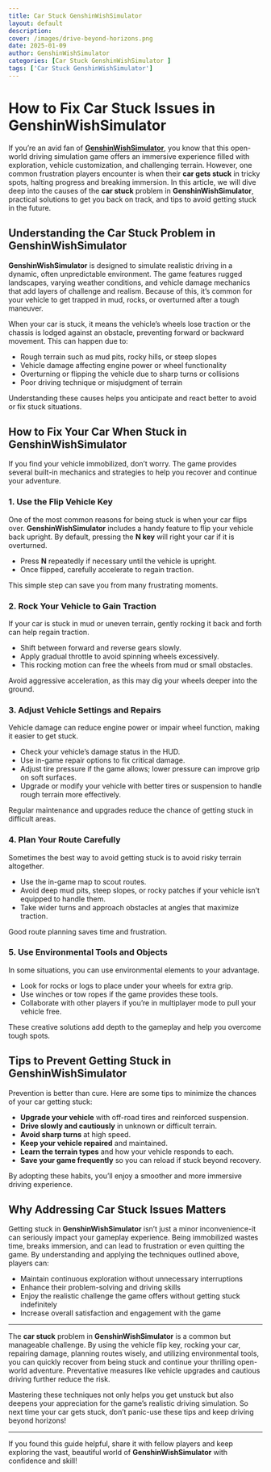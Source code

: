 ```yaml
---
title: Car Stuck GenshinWishSimulator 
layout: default
description: 
cover: /images/drive-beyond-horizons.png
date: 2025-01-09
author: GenshinWishSimulator
categories: [Car Stuck GenshinWishSimulator ]
tags: ['Car Stuck GenshinWishSimulator']
---
```


# How to Fix Car Stuck Issues in GenshinWishSimulator

If you’re an avid fan of [**GenshinWishSimulator**](/), you know that this open-world driving simulation game offers an immersive experience filled with exploration, vehicle customization, and challenging terrain. However, one common frustration players encounter is when their **car gets stuck** in tricky spots, halting progress and breaking immersion. In this article, we will dive deep into the causes of the **car stuck** problem in **GenshinWishSimulator**, practical solutions to get you back on track, and tips to avoid getting stuck in the future.

## Understanding the Car Stuck Problem in GenshinWishSimulator

**GenshinWishSimulator** is designed to simulate realistic driving in a dynamic, often unpredictable environment. The game features rugged landscapes, varying weather conditions, and vehicle damage mechanics that add layers of challenge and realism. Because of this, it’s common for your vehicle to get trapped in mud, rocks, or overturned after a tough maneuver.

When your car is stuck, it means the vehicle’s wheels lose traction or the chassis is lodged against an obstacle, preventing forward or backward movement. This can happen due to:

- Rough terrain such as mud pits, rocky hills, or steep slopes
- Vehicle damage affecting engine power or wheel functionality
- Overturning or flipping the vehicle due to sharp turns or collisions
- Poor driving technique or misjudgment of terrain

Understanding these causes helps you anticipate and react better to avoid or fix stuck situations.

## How to Fix Your Car When Stuck in GenshinWishSimulator

If you find your vehicle immobilized, don’t worry. The game provides several built-in mechanics and strategies to help you recover and continue your adventure.

### 1. Use the Flip Vehicle Key

One of the most common reasons for being stuck is when your car flips over. **GenshinWishSimulator** includes a handy feature to flip your vehicle back upright. By default, pressing the **N key** will right your car if it is overturned.

- Press **N** repeatedly if necessary until the vehicle is upright.
- Once flipped, carefully accelerate to regain traction.

This simple step can save you from many frustrating moments.

### 2. Rock Your Vehicle to Gain Traction

If your car is stuck in mud or uneven terrain, gently rocking it back and forth can help regain traction.

- Shift between forward and reverse gears slowly.
- Apply gradual throttle to avoid spinning wheels excessively.
- This rocking motion can free the wheels from mud or small obstacles.

Avoid aggressive acceleration, as this may dig your wheels deeper into the ground.

### 3. Adjust Vehicle Settings and Repairs

Vehicle damage can reduce engine power or impair wheel function, making it easier to get stuck.

- Check your vehicle’s damage status in the HUD.
- Use in-game repair options to fix critical damage.
- Adjust tire pressure if the game allows; lower pressure can improve grip on soft surfaces.
- Upgrade or modify your vehicle with better tires or suspension to handle rough terrain more effectively.

Regular maintenance and upgrades reduce the chance of getting stuck in difficult areas.

### 4. Plan Your Route Carefully

Sometimes the best way to avoid getting stuck is to avoid risky terrain altogether.

- Use the in-game map to scout routes.
- Avoid deep mud pits, steep slopes, or rocky patches if your vehicle isn’t equipped to handle them.
- Take wider turns and approach obstacles at angles that maximize traction.

Good route planning saves time and frustration.

### 5. Use Environmental Tools and Objects

In some situations, you can use environmental elements to your advantage.

- Look for rocks or logs to place under your wheels for extra grip.
- Use winches or tow ropes if the game provides these tools.
- Collaborate with other players if you’re in multiplayer mode to pull your vehicle free.

These creative solutions add depth to the gameplay and help you overcome tough spots.

## Tips to Prevent Getting Stuck in GenshinWishSimulator

Prevention is better than cure. Here are some tips to minimize the chances of your car getting stuck:

- **Upgrade your vehicle** with off-road tires and reinforced suspension.
- **Drive slowly and cautiously** in unknown or difficult terrain.
- **Avoid sharp turns** at high speed.
- **Keep your vehicle repaired** and maintained.
- **Learn the terrain types** and how your vehicle responds to each.
- **Save your game frequently** so you can reload if stuck beyond recovery.

By adopting these habits, you’ll enjoy a smoother and more immersive driving experience.

## Why Addressing Car Stuck Issues Matters

Getting stuck in **GenshinWishSimulator** isn’t just a minor inconvenience-it can seriously impact your gameplay experience. Being immobilized wastes time, breaks immersion, and can lead to frustration or even quitting the game. By understanding and applying the techniques outlined above, players can:

- Maintain continuous exploration without unnecessary interruptions
- Enhance their problem-solving and driving skills
- Enjoy the realistic challenge the game offers without getting stuck indefinitely
- Increase overall satisfaction and engagement with the game


---


The **car stuck** problem in **GenshinWishSimulator** is a common but manageable challenge. By using the vehicle flip key, rocking your car, repairing damage, planning routes wisely, and utilizing environmental tools, you can quickly recover from being stuck and continue your thrilling open-world adventure. Preventative measures like vehicle upgrades and cautious driving further reduce the risk.

Mastering these techniques not only helps you get unstuck but also deepens your appreciation for the game’s realistic driving simulation. So next time your car gets stuck, don’t panic-use these tips and keep driving beyond horizons!


---


If you found this guide helpful, share it with fellow players and keep exploring the vast, beautiful world of **GenshinWishSimulator** with confidence and skill!
